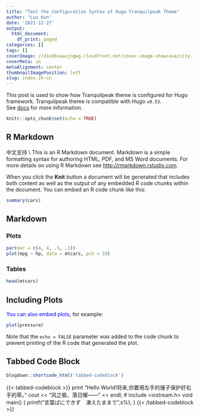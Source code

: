```yaml
---
title: "Test the Configuration Syntax of Hugo Tranquilpeak Theme"
author: "Luo Kun"
date: '2021-12-27'
output:
  html_document:
    df_print: paged
categories: []
tags: []
coverImage: //d1u9biwaxjngwg.cloudfront.net/cover-image-showcase/city.jpg
coverMeta: in
metaAlignment: center
thumbnailImagePosition: left
slug: index.zh-cn
---
```


This post is used to show how Tranquilpeak theme is configured for Hugo framework. Tranquilpeak theme is compatible with Hugo `v0.53`.  
See [docs](https://github.com/kakawait/hugo-tranquilpeak-theme/blob/master/docs/user.md#tags) for more information.
<!-- more -->

```r
knitr::opts_chunk$set(echo = TRUE)
```

## R Markdown

中文支持 \\
This is an R Markdown document. Markdown is a simple formatting syntax for authoring HTML, PDF, and MS Word documents. For more details on using R Markdown see <http://rmarkdown.rstudio.com>.

When you click the **Knit** button a document will be generated that includes both content as well as the output of any embedded R code chunks within the document. You can embed an R code chunk like this:

```r
summary(cars)
```
## Markdown {.tabset}
### Plots
```r
par(mar = c(4, 4, .5, .1))
plot(mpg ~ hp, data = mtcars, pch = 19)
```

### Tables
```r
head(mtcars)
```
## Including Plots

<font color = blue>You can also embed plots</font>, for example:

```r
plot(pressure)
```

Note that the `echo = FALSE` parameter was added to the code chunk to prevent printing of the R code that generated the plot.


## Tabbed Code Block

```r
blogdown::shortcode_html('tabbed-codeblock')
```
{{< tabbed-codeblock >}}
    <!-- tab python -->
        print "Hello World!将来,你要用左手的锤子保护好右手的草。" 
    <!-- endtab -->
    <!-- tab cpp -->
        cout << "风之极，落日耀——" << endl;
    <!-- endtab -->
    <!-- tab c-->
        # include <iostream.h>
	      void main()
        { 
            printf("言葉ばにできず　凍えたままで",s%);
        }
    <!-- endtab -->
{{< /tabbed-codeblock >}}
